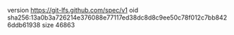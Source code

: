 version https://git-lfs.github.com/spec/v1
oid sha256:13a0b3a726214e376088e77117ed38dc8d8c9ee50c78f012c7bb8426ddb61938
size 46863
